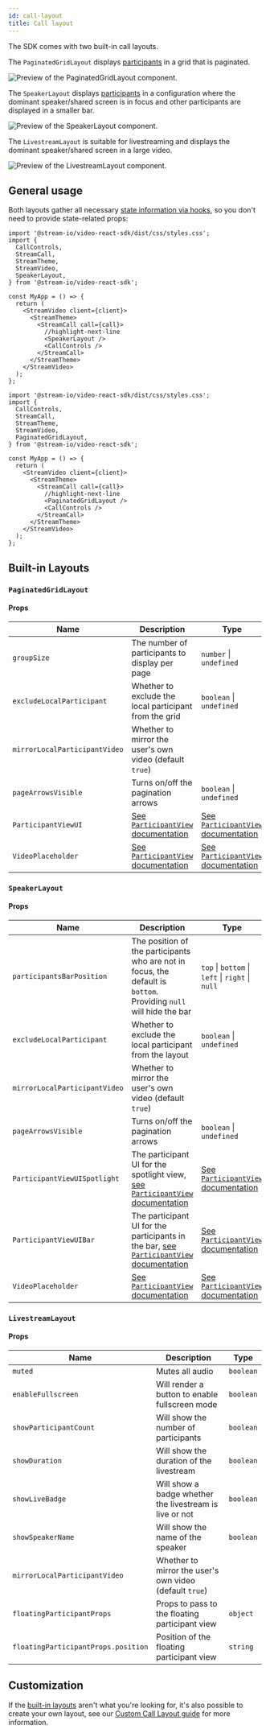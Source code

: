 ```yaml
---
id: call-layout
title: Call layout
---
```


The SDK comes with two built-in call layouts.

The `PaginatedGridLayout` displays [participants](../../../ui-components/core/participant-view) in a grid that is paginated.

![Preview of the PaginatedGridLayout component.](../../assets/03-ui-components/paginated-grid.png)

The `SpeakerLayout` displays [participants](../../../ui-components/core/participant-view) in a configuration where the dominant speaker/shared screen is in focus and other participants are displayed in a smaller bar.

![Preview of the SpeakerLayout component.](../../assets/03-ui-components/speaker-view.png)

The `LivestreamLayout` is suitable for livestreaming and displays the dominant speaker/shared screen in a large video.

![Preview of the LivestreamLayout component.](../../assets/06-ui-cookbook/15-watching-a-livestream/normal-mode.png)

## General usage

Both layouts gather all necessary [state information via hooks](../../../guides/call-and-participant-state), so you don't need to provide state-related props:

```tsx
import '@stream-io/video-react-sdk/dist/css/styles.css';
import {
  CallControls,
  StreamCall,
  StreamTheme,
  StreamVideo,
  SpeakerLayout,
} from '@stream-io/video-react-sdk';

const MyApp = () => {
  return (
    <StreamVideo client={client}>
      <StreamTheme>
        <StreamCall call={call}>
          //highlight-next-line
          <SpeakerLayout />
          <CallControls />
        </StreamCall>
      </StreamTheme>
    </StreamVideo>
  );
};
```

```tsx
import '@stream-io/video-react-sdk/dist/css/styles.css';
import {
  CallControls,
  StreamCall,
  StreamTheme,
  StreamVideo,
  PaginatedGridLayout,
} from '@stream-io/video-react-sdk';

const MyApp = () => {
  return (
    <StreamVideo client={client}>
      <StreamTheme>
        <StreamCall call={call}>
          //highlight-next-line
          <PaginatedGridLayout />
          <CallControls />
        </StreamCall>
      </StreamTheme>
    </StreamVideo>
  );
};
```

## Built-in Layouts

### `PaginatedGridLayout`

#### Props

| Name                          | Description                                                                                            | Type                                                                                                   |
| ----------------------------- | ------------------------------------------------------------------------------------------------------ | ------------------------------------------------------------------------------------------------------ |
| `groupSize`                   | The number of participants to display per page                                                         | `number` \| `undefined`                                                                                |
| `excludeLocalParticipant`     | Whether to exclude the local participant from the grid                                                 | `boolean` \| `undefined`                                                                               |
| `mirrorLocalParticipantVideo` | Whether to mirror the user's own video (default `true`)                                                |
| `pageArrowsVisible`           | Turns on/off the pagination arrows                                                                     | `boolean` \| `undefined`                                                                               |
| `ParticipantViewUI`           | [See `ParticipantView` documentation](../../../ui-components/core/participant-view/#participantviewui) | [See `ParticipantView` documentation](../../../ui-components/core/participant-view/#participantviewui) |
| `VideoPlaceholder`            | [See `ParticipantView` documentation](../../../ui-components/core/participant-view/#videoplaceholder)  | [See `ParticipantView` documentation](../../../ui-components/core/participant-view/#videoplaceholder)  |

### `SpeakerLayout`

#### Props

| Name                          | Description                                                                                                                                                | Type                                                                                                   |
| ----------------------------- | ---------------------------------------------------------------------------------------------------------------------------------------------------------- | ------------------------------------------------------------------------------------------------------ |
| `participantsBarPosition`     | The position of the participants who are not in focus, the default is `bottom`. Providing `null` will hide the bar                                         | `top` \| `bottom` \| `left` \| `right` \| `null`                                                       |
| `excludeLocalParticipant`     | Whether to exclude the local participant from the layout                                                                                                   | `boolean` \| `undefined`                                                                               |
| `mirrorLocalParticipantVideo` | Whether to mirror the user's own video (default `true`)                                                                                                    |
| `pageArrowsVisible`           | Turns on/off the pagination arrows                                                                                                                         | `boolean` \| `undefined`                                                                               |
| `ParticipantViewUISpotlight`  | The participant UI for the spotlight view, [see `ParticipantView` documentation](../../../ui-components/core/participant-view/#participantviewui)          | [See `ParticipantView` documentation](../../../ui-components/core/participant-view/#participantviewui) |
| `ParticipantViewUIBar`        | The participant UI for the participants in the bar, [see `ParticipantView` documentation](../../../ui-components/core/participant-view/#participantviewui) | [See `ParticipantView` documentation](../../../ui-components/core/participant-view/#participantviewui) |
| `VideoPlaceholder`            | [See `ParticipantView` documentation](../../../ui-components/core/participant-view/#videoplaceholder)                                                      | [See `ParticipantView` documentation](../../../ui-components/core/participant-view/#videoplaceholder)  |

### `LivestreamLayout`

#### Props

| Name                                | Description                                             | Type      |
| ----------------------------------- | ------------------------------------------------------- | --------- |
| `muted`                             | Mutes all audio                                         | `boolean` |
| `enableFullscreen`                  | Will render a button to enable fullscreen mode          | `boolean` |
| `showParticipantCount`              | Will show the number of participants                    | `boolean` |
| `showDuration`                      | Will show the duration of the livestream                | `boolean` |
| `showLiveBadge`                     | Will show a badge whether the livestream is live or not | `boolean` |
| `showSpeakerName`                   | Will show the name of the speaker                       | `boolean` |
| `mirrorLocalParticipantVideo`       | Whether to mirror the user's own video (default `true`) |
| `floatingParticipantProps`          | Props to pass to the floating participant view          | `object`  |
| `floatingParticipantProps.position` | Position of the floating participant view               | `string`  |

## Customization

If the [built-in layouts](#built-in-layouts) aren't what you're looking for, it's also possible to create your own layout, see our [Custom Call Layout guide](../../../ui-cookbook/video-layout) for more information.
